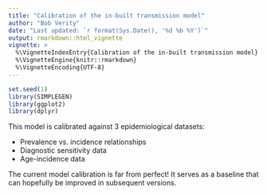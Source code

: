 ---
title: "Calibration of the in-built transmission model"
author: "Bob Verity"
date: "Last updated: `r format(Sys.Date(), '%d %b %Y')`"
output: rmarkdown::html_vignette
vignette: >
  %\VignetteIndexEntry{Calibration of the in-built transmission model}
  %\VignetteEngine{knitr::rmarkdown}
  %\VignetteEncoding{UTF-8}
---

<!---
Set the font size of figure captions
Currently not used because figures inserted with html method
-->
<style>
p.caption {
  font-size: 0.9em;
}
</style>


```{r, echo=FALSE, warning=FALSE, message=FALSE}
set.seed(1)
library(SIMPLEGEN)
library(ggplot2)
library(dplyr)
```

This model is calibrated against 3 epidemiological datasets:

- Prevalence vs. incidence relationships
- Diagnostic sensitivity data
- Age-incidence data

The current model calibration is far from perfect! It serves as a baseline that can hopefully be improved in subsequent versions.


